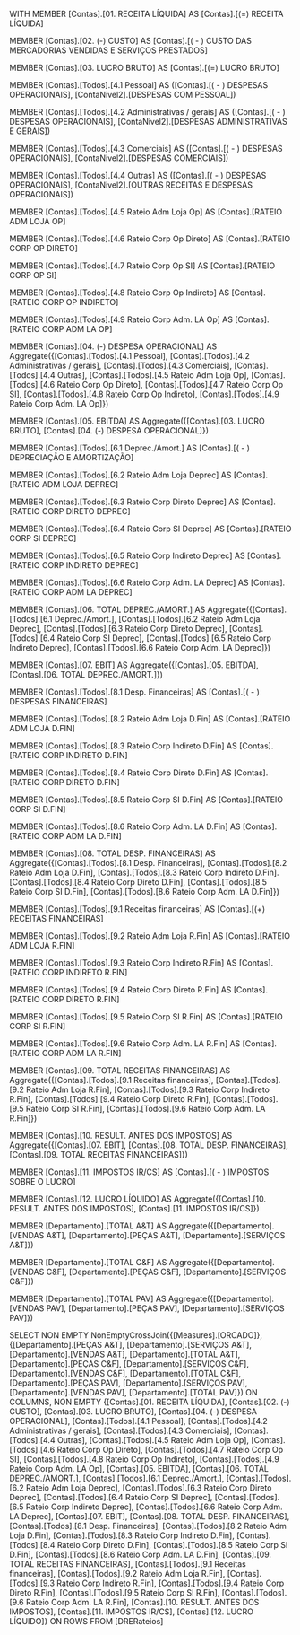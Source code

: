 WITH
MEMBER [Contas].[01. RECEITA LÍQUIDA] AS
    [Contas].[(=) RECEITA LÍQUIDA]

MEMBER [Contas].[02. (-) CUSTO] AS
    [Contas].[( - ) CUSTO DAS MERCADORIAS VENDIDAS E SERVIÇOS PRESTADOS]

MEMBER [Contas].[03. LUCRO BRUTO] AS
    [Contas].[(=) LUCRO BRUTO]

MEMBER [Contas].[Todos].[4.1 Pessoal] AS
    ([Contas].[( - ) DESPESAS OPERACIONAIS], [ContaNivel2].[DESPESAS COM PESSOAL])

MEMBER [Contas].[Todos].[4.2 Administrativas / gerais] AS
    ([Contas].[( - ) DESPESAS OPERACIONAIS], [ContaNivel2].[DESPESAS ADMINISTRATIVAS E GERAIS])

MEMBER [Contas].[Todos].[4.3 Comerciais] AS
    ([Contas].[( - ) DESPESAS OPERACIONAIS], [ContaNivel2].[DESPESAS COMERCIAIS])

MEMBER [Contas].[Todos].[4.4 Outras] AS
    ([Contas].[( - ) DESPESAS OPERACIONAIS], [ContaNivel2].[OUTRAS RECEITAS E DESPESAS OPERACIONAIS])

MEMBER [Contas].[Todos].[4.5 Rateio Adm Loja Op] AS
    [Contas].[RATEIO ADM LOJA OP]

MEMBER [Contas].[Todos].[4.6 Rateio Corp Op Direto] AS
    [Contas].[RATEIO CORP OP DIRETO]

MEMBER [Contas].[Todos].[4.7 Rateio Corp Op SI] AS
    [Contas].[RATEIO CORP OP SI]

MEMBER [Contas].[Todos].[4.8 Rateio Corp Op Indireto] AS
    [Contas].[RATEIO CORP OP INDIRETO]

MEMBER [Contas].[Todos].[4.9 Rateio Corp Adm. LA Op] AS
    [Contas].[RATEIO CORP ADM LA OP]

MEMBER [Contas].[04. (-) DESPESA OPERACIONAL] AS
    Aggregate({[Contas].[Todos].[4.1 Pessoal], 
               [Contas].[Todos].[4.2 Administrativas / gerais], 
               [Contas].[Todos].[4.3 Comerciais], 
               [Contas].[Todos].[4.4 Outras], 
               [Contas].[Todos].[4.5 Rateio Adm Loja Op], 
               [Contas].[Todos].[4.6 Rateio Corp Op Direto], 
               [Contas].[Todos].[4.7 Rateio Corp Op SI], 
               [Contas].[Todos].[4.8 Rateio Corp Op Indireto], 
               [Contas].[Todos].[4.9 Rateio Corp Adm. LA Op]})

MEMBER [Contas].[05. EBITDA] AS
    Aggregate({[Contas].[03. LUCRO BRUTO], 
               [Contas].[04. (-) DESPESA OPERACIONAL]})

MEMBER [Contas].[Todos].[6.1 Deprec./Amort.] AS
    [Contas].[( - ) DEPRECIAÇÃO E AMORTIZAÇÃO]

MEMBER [Contas].[Todos].[6.2 Rateio Adm Loja Deprec] AS
    [Contas].[RATEIO ADM LOJA DEPREC]

MEMBER [Contas].[Todos].[6.3 Rateio Corp Direto Deprec] AS
    [Contas].[RATEIO CORP DIRETO DEPREC]

MEMBER [Contas].[Todos].[6.4 Rateio Corp SI Deprec] AS
    [Contas].[RATEIO CORP SI DEPREC]

MEMBER [Contas].[Todos].[6.5 Rateio Corp Indireto Deprec] AS
    [Contas].[RATEIO CORP INDIRETO DEPREC]

MEMBER [Contas].[Todos].[6.6 Rateio Corp Adm. LA Deprec] AS
    [Contas].[RATEIO CORP ADM LA DEPREC]

MEMBER [Contas].[06. TOTAL DEPREC./AMORT.] AS
    Aggregate({[Contas].[Todos].[6.1 Deprec./Amort.], 
               [Contas].[Todos].[6.2 Rateio Adm Loja Deprec], 
               [Contas].[Todos].[6.3 Rateio Corp Direto Deprec], 
               [Contas].[Todos].[6.4 Rateio Corp SI Deprec], 
               [Contas].[Todos].[6.5 Rateio Corp Indireto Deprec], 
               [Contas].[Todos].[6.6 Rateio Corp Adm. LA Deprec]})

MEMBER [Contas].[07. EBIT] AS
    Aggregate({[Contas].[05. EBITDA], [Contas].[06. TOTAL DEPREC./AMORT.]})

MEMBER [Contas].[Todos].[8.1 Desp. Financeiras] AS
    [Contas].[( - ) DESPESAS FINANCEIRAS]

MEMBER [Contas].[Todos].[8.2 Rateio Adm Loja D.Fin] AS
    [Contas].[RATEIO ADM LOJA D.FIN]

MEMBER [Contas].[Todos].[8.3 Rateio Corp Indireto D.Fin] AS
    [Contas].[RATEIO CORP INDIRETO D.FIN]

MEMBER [Contas].[Todos].[8.4 Rateio Corp Direto D.Fin] AS
    [Contas].[RATEIO CORP DIRETO D.FIN] 

MEMBER [Contas].[Todos].[8.5 Rateio Corp SI D.Fin] AS
    [Contas].[RATEIO CORP SI D.FIN] 

MEMBER [Contas].[Todos].[8.6 Rateio Corp Adm. LA D.Fin] AS
    [Contas].[RATEIO CORP ADM LA D.FIN]     

MEMBER [Contas].[08. TOTAL DESP. FINANCEIRAS] AS
    Aggregate({[Contas].[Todos].[8.1 Desp. Financeiras], 
               [Contas].[Todos].[8.2 Rateio Adm Loja D.Fin], 
               [Contas].[Todos].[8.3 Rateio Corp Indireto D.Fin].
               [Contas].[Todos].[8.4 Rateio Corp Direto D.Fin],
               [Contas].[Todos].[8.5 Rateio Corp SI D.Fin],
               [Contas].[Todos].[8.6 Rateio Corp Adm. LA D.Fin]})

MEMBER [Contas].[Todos].[9.1 Receitas financeiras] AS
    [Contas].[(+) RECEITAS FINANCEIRAS]

MEMBER [Contas].[Todos].[9.2 Rateio Adm Loja R.Fin] AS
    [Contas].[RATEIO ADM LOJA R.FIN]

MEMBER [Contas].[Todos].[9.3 Rateio Corp Indireto R.Fin] AS
    [Contas].[RATEIO CORP INDIRETO R.FIN]

MEMBER [Contas].[Todos].[9.4 Rateio Corp Direto R.Fin] AS
    [Contas].[RATEIO CORP DIRETO R.FIN] 

MEMBER [Contas].[Todos].[9.5 Rateio Corp SI R.Fin] AS
    [Contas].[RATEIO CORP SI R.FIN] 

MEMBER [Contas].[Todos].[9.6 Rateio Corp Adm. LA R.Fin] AS
    [Contas].[RATEIO CORP ADM LA R.FIN] 

MEMBER [Contas].[09. TOTAL RECEITAS FINANCEIRAS] AS
    Aggregate({[Contas].[Todos].[9.1 Receitas financeiras], 
               [Contas].[Todos].[9.2 Rateio Adm Loja R.Fin], 
               [Contas].[Todos].[9.3 Rateio Corp Indireto R.Fin],
               [Contas].[Todos].[9.4 Rateio Corp Direto R.Fin],
               [Contas].[Todos].[9.5 Rateio Corp SI R.Fin],
               [Contas].[Todos].[9.6 Rateio Corp Adm. LA R.Fin]})

MEMBER [Contas].[10. RESULT. ANTES DOS IMPOSTOS] AS
    Aggregate({[Contas].[07. EBIT], 
               [Contas].[08. TOTAL DESP. FINANCEIRAS], 
               [Contas].[09. TOTAL RECEITAS FINANCEIRAS]})

MEMBER [Contas].[11. IMPOSTOS IR/CS] AS
    [Contas].[( - ) IMPOSTOS SOBRE O LUCRO]

MEMBER [Contas].[12. LUCRO LÍQUIDO] AS
    Aggregate({[Contas].[10. RESULT. ANTES DOS IMPOSTOS], 
               [Contas].[11. IMPOSTOS IR/CS]})

MEMBER [Departamento].[TOTAL A&T] AS 
Aggregate({[Departamento].[VENDAS A&T], 
	       [Departamento].[PEÇAS A&T], 
	       [Departamento].[SERVIÇOS A&T]})

MEMBER [Departamento].[TOTAL C&F] AS 
Aggregate({[Departamento].[VENDAS C&F], 
	       [Departamento].[PEÇAS C&F], 
	       [Departamento].[SERVIÇOS C&F]})

MEMBER [Departamento].[TOTAL PAV] AS 
Aggregate({[Departamento].[VENDAS PAV], 
	       [Departamento].[PEÇAS PAV], 
	       [Departamento].[SERVIÇOS PAV]})

SELECT
NON EMPTY NonEmptyCrossJoin({[Measures].[ORCADO]}, 
							{[Departamento].[PEÇAS A&T], 
							 [Departamento].[SERVIÇOS A&T], 
							 [Departamento].[VENDAS A&T],
							 [Departamento].[TOTAL A&T],
							 [Departamento].[PEÇAS C&F], 
	       					 [Departamento].[SERVIÇOS C&F],
	       					 [Departamento].[VENDAS C&F], 
	       					 [Departamento].[TOTAL C&F],
	       					 [Departamento].[PEÇAS PAV], 
	       					 [Departamento].[SERVIÇOS PAV],
	       					 [Departamento].[VENDAS PAV], 
	       					 [Departamento].[TOTAL PAV]}) ON COLUMNS,
NON EMPTY {[Contas].[01. RECEITA LÍQUIDA], 
           [Contas].[02. (-) CUSTO], 
           [Contas].[03. LUCRO BRUTO], 
           [Contas].[04. (-) DESPESA OPERACIONAL], 
           [Contas].[Todos].[4.1 Pessoal], 
           [Contas].[Todos].[4.2 Administrativas / gerais], 
           [Contas].[Todos].[4.3 Comerciais], 
           [Contas].[Todos].[4.4 Outras], 
           [Contas].[Todos].[4.5 Rateio Adm Loja Op], 
           [Contas].[Todos].[4.6 Rateio Corp Op Direto], 
           [Contas].[Todos].[4.7 Rateio Corp Op SI], 
           [Contas].[Todos].[4.8 Rateio Corp Op Indireto], 
           [Contas].[Todos].[4.9 Rateio Corp Adm. LA Op], 
           [Contas].[05. EBITDA], 
           [Contas].[06. TOTAL DEPREC./AMORT.], 
           [Contas].[Todos].[6.1 Deprec./Amort.], 
           [Contas].[Todos].[6.2 Rateio Adm Loja Deprec], 
           [Contas].[Todos].[6.3 Rateio Corp Direto Deprec], 
           [Contas].[Todos].[6.4 Rateio Corp SI Deprec], 
           [Contas].[Todos].[6.5 Rateio Corp Indireto Deprec], 
           [Contas].[Todos].[6.6 Rateio Corp Adm. LA Deprec], 
           [Contas].[07. EBIT], 
           [Contas].[08. TOTAL DESP. FINANCEIRAS], 
           [Contas].[Todos].[8.1 Desp. Financeiras], 
           [Contas].[Todos].[8.2 Rateio Adm Loja D.Fin], 
           [Contas].[Todos].[8.3 Rateio Corp Indireto D.Fin], 
           [Contas].[Todos].[8.4 Rateio Corp Direto D.Fin],
           [Contas].[Todos].[8.5 Rateio Corp SI D.Fin],
           [Contas].[Todos].[8.6 Rateio Corp Adm. LA D.Fin],
           [Contas].[09. TOTAL RECEITAS FINANCEIRAS], 
           [Contas].[Todos].[9.1 Receitas financeiras], 
           [Contas].[Todos].[9.2 Rateio Adm Loja R.Fin], 
           [Contas].[Todos].[9.3 Rateio Corp Indireto R.Fin], 
           [Contas].[Todos].[9.4 Rateio Corp Direto R.Fin],
           [Contas].[Todos].[9.5 Rateio Corp SI R.Fin],
           [Contas].[Todos].[9.6 Rateio Corp Adm. LA R.Fin],
           [Contas].[10. RESULT. ANTES DOS IMPOSTOS], 
           [Contas].[11. IMPOSTOS IR/CS], 
           [Contas].[12. LUCRO LÍQUIDO]} ON ROWS
FROM [DRERateios]		  